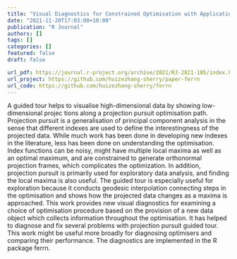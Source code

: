 ```yaml
---
title: "Visual Diagnostics for Constrained Optimisation with Application to Guided Tours"
date: "2021-11-20T17:03:00+10:00"
publication: "R Journal"
authors: []
tags: []
categories: []
featured: false
draft: false

url_pdf: https://journal.r-project.org/archive/2021/RJ-2021-105/index.html
url_project: https://github.com/huizezhang-sherry/paper-ferrn
url_code: https://github.com/huizezhang-sherry/ferrn
---
```


A guided tour helps to visualise high-dimensional data by showing low-dimensional projec tions along a projection pursuit optimisation path. Projection pursuit is a generalisation of principal component analysis in the sense that different indexes are used to define the interestingness of the projected data. While much work has been done in developing new indexes in the literature, less has been done on understanding the optimisation. Index functions can be noisy, might have multiple local maxima as well as an optimal maximum, and are constrained to generate orthonormal projection frames, which complicates the optimization. In addition, projection pursuit is primarily used for exploratory data analysis, and finding the local maxima is also useful. The guided tour is especially useful for exploration because it conducts geodesic interpolation connecting steps in the optimisation and shows how the projected data changes as a maxima is approached. This work provides new visual diagnostics for examining a choice of optimisation procedure based on the provision of a new data object which collects information throughout the optimisation. It has helped to diagnose and fix several problems with projection pursuit guided tour. This work might be useful more broadly for diagnosing optimisers and comparing their performance. The diagnostics are implemented in the R package ferrn.
